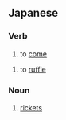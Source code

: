 ==Japanese==

===Verb===
{{ja-verb|type=3}}

# {{ja-def|来る}} to [[come]]

{{ja-verb|tr=trans|type=1}}
# {{ja-def|繰る}} to [[ruffle]]

===Noun===
{{ja-noun}}

# {{ja-def|佝僂}} [[rickets]]